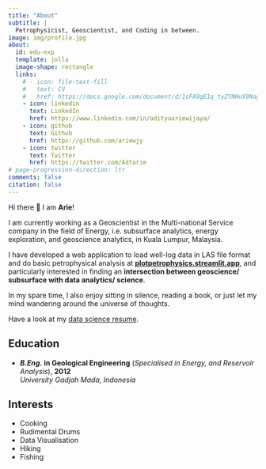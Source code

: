 ```yaml
---
title: "About"
subtitle: |
  Petrophysicist, Geoscientist, and Coding in between.
image: img/profile.jpg
about:
  id: edu-exp
  template: jolla
  image-shape: rectangle
  links:
    # - icon: file-text-fill
    #   text: CV
    #   href: https://docs.google.com/document/d/1sFA9gE1q_tyZYNHuV9NagjT0Bu9iJpsHGJKCd7h0hR0/edit?usp=sharing
    - icon: linkedin
      text: LinkedIn
      href: https://www.linkedin.com/in/adityaariewijaya/
    - icon: github
      text: Github
      href: https://github.com/ariewjy
    - icon: twitter
      text: Twitter
      href: https://twitter.com/Adtarie
# page-progression-direction: ltr
comments: false
citation: false
---
```


::: {#edu-exp}
:::

Hi there 👋 I am **Arie**!

I am currently working as a Geoscientist in the Multi-national Service company in the field of Energy, i.e. subsurface analytics, energy exploration, and geoscience analytics, in Kuala Lumpur, Malaysia.  

I have developed a web application to load well-log data in LAS file format and do basic petrophysical analysis at [**plotpetrophysics.streamlit.app**](https://plotpetrophysics.streamlit.app/), and particularly interested in finding an **intersection between geoscience/ subsurface with data analytics/ science**. 

In my spare time, I also enjoy sitting in silence, reading a book, or just let my mind wandering around the universe of thoughts.

Have a look at my [data science resume](./assets/data_scientist_resume.pdf).

:::: {.grid}

::: {.g-col-12 .g-col-md-8 style="text-align: left;"}

## Education

- **_B.Eng._ in Geological Engineering** (*Specialised in Energy, and Reservoir Analysis*), **2012**  
  *University Gadjah Mada, Indonesia*
:::

::: {.g-col-12 .g-col-md-4 style="text-align: left;"}
## Interests

- Cooking
- Rudimental Drums
- Data Visualisation
- Hiking
- Fishing
:::

::::





